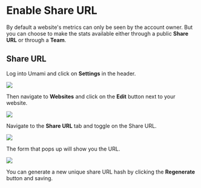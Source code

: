 # Enable Share URL

By default a website's metrics can only be seen by the account owner. But you can choose to make the stats available either through a public **Share URL** or through a **Team**.

## Share URL

Log into Umami and click on **Settings** in the header.

<img src="/images/v2/navbar-settings.png" />

Then navigate to **Websites** and click on the **Edit** button next to your website.

<img src="/images/v2/website-edit.png" />

Navigate to the **Share URL** tab and toggle on the Share URL.

<img src="/images/v2/share-url.png" />

The form that pops up will show you the URL.

<img src="/images/v2/share-url-form.png" />

You can generate a new unique share URL hash by clicking the **Regenerate** button and saving.
